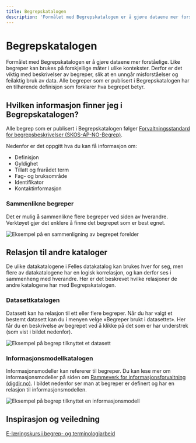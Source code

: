 ```yaml
---
title: Begrepskatalogen
description: 'Formålet med Begrepskatalogen er å gjøre dataene mer forståelige.'
---
```


# Begrepskatalogen

<Ingress>
    Formålet med Begrepskatalogen er å gjøre dataene mer forståelige. Like begreper kan brukes på forskjellige måter i
    ulike kontekster. Derfor er det viktig med beskrivelser av begreper, slik at en unngår misforståelser og feilaktig
    bruk av data. Alle begreper som er publisert i Begrepskatalogen har en tilhørende definisjon som forklarer hva
    begrepet betyr.
</Ingress>

<CatalogPromo
    text='Ønsker du å søke i Begreps-katalogen?'
    button='Finn begrep →'
    link='/concepts'
/>

## Hvilken informasjon finner jeg i Begrepskatalogen?

Alle begrep som er publisert i Begrepskatalogen følger [Forvaltningsstandard for begrepsbeskrivelser (SKOS-AP-NO-Begrep)](https://data.norge.no/specification/skos-ap-no-begrep/).

Nedenfor er det oppgitt hva du kan få informasjon om:

-   Definisjon
-   Gyldighet
-   Tillatt og frarådet term
-   Fag- og bruksområde
-   Identifikator
-   Kontaktinformasjon

### Sammenlikne begreper

Det er mulig å sammenlikne flere begreper ved siden av hverandre. Verktøyet gjør det enklere å finne det begrepet som er best egnet.

![Eksempel på en sammenligning av begrepet forelder](https://cms.fellesdatakatalog.digdir.no/uploads/Begrep_foreldre_sammenligning_b674379fd8.png)

## Relasjon til andre kataloger

De ulike datakatalogene i Felles datakatalog kan brukes hver for seg, men flere av datakatalogene har en logisk korrelasjon, og kan derfor ses i sammenheng med hverandre. Her er det beskrevet hvilke relasjoner de andre katalogene har med Begrepskatalogen.

### Datasettkatalogen

Datasett kan ha relasjon til ett eller flere begreper. Når du har valgt et bestemt datasett kan du i menyen velge «Begreper brukt i datasettet». Her får du en beskrivelse av begrepet ved å klikke på det som er har understrek (som vist i bildet nedenfor).

![Eksempel på begrep tilknyttet et datasett](https://cms.fellesdatakatalog.digdir.no/uploads/Begrep_brukt_datasett_e4ce9ea65e_9f73f0a214.png)

### Informasjonsmodellkatalogen

Informasjonsmodeller kan refererer til begreper. Du kan lese mer om informasjonsmodeller på siden om [Rammeverk for informasjonsforvaltning (digdir.no)](https://www.digdir.no/informasjonsforvaltning/rammeverk-informasjonsforvaltning/3626). I bildet nedenfor ser man at begreper er definert og har en relasjon til informasjonsmodellen.

![Eksempel på begrep tilknyttet en informasjonsmodell](https://cms.fellesdatakatalog.digdir.no/uploads/Begrep_brukt_informasjonsmodell_9225799369.png)

## Inspirasjon og veiledning

[E-læringskurs i begrep- og terminologiarbeid](https://www.digdir.no/informasjonsforvaltning/begrip-begrepene/1470)  
